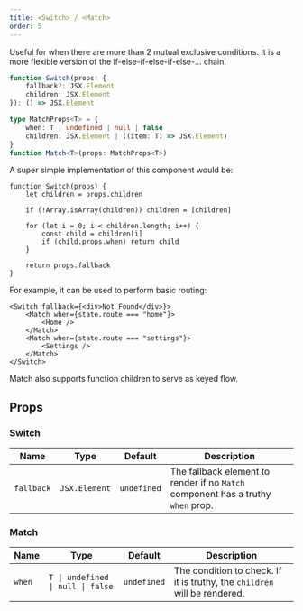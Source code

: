 ```yaml
---
title: <Switch> / <Match>
order: 5
---
```


Useful for when there are more than 2 mutual exclusive conditions. It is a more flexible version of the if-else-if-else-if-else-... chain.

```ts
function Switch(props: {
	fallback?: JSX.Element
	children: JSX.Element
}): () => JSX.Element

type MatchProps<T> = {
	when: T | undefined | null | false
	children: JSX.Element | ((item: T) => JSX.Element)
}
function Match<T>(props: MatchProps<T>)
```

A super simple implementation of this component would be:

```tsx
function Switch(props) {
	let children = props.children

	if (!Array.isArray(children)) children = [children]

	for (let i = 0; i < children.length; i++) {
		const child = children[i]
		if (child.props.when) return child
	}

	return props.fallback
}
```

For example, it can be used to perform basic routing:

```tsx
<Switch fallback={<div>Not Found</div>}>
	<Match when={state.route === "home"}>
		<Home />
	</Match>
	<Match when={state.route === "settings"}>
		<Settings />
	</Match>
</Switch>
```

Match also supports function children to serve as keyed flow.

## Props

### Switch

| Name       | Type          | Default     | Description                                                                      |
| ---------- | ------------- | ----------- | -------------------------------------------------------------------------------- |
| `fallback` | `JSX.Element` | `undefined` | The fallback element to render if no `Match` component has a truthy `when` prop. |

### Match

| Name   | Type                              | Default     | Description                                                               |
| ------ | --------------------------------- | ----------- | ------------------------------------------------------------------------- |
| `when` | `T \| undefined \| null \| false` | `undefined` | The condition to check. If it is truthy, the `children` will be rendered. |
